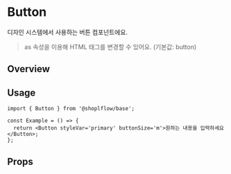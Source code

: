 
<Meta of={ButtonStories} />

# Button
디자인 시스템에서 사용하는  버튼 컴포넌트에요.
> as 속성을 이용해 HTML 태그를 변경할 수 있어요. (기본값: button)

## Overview
<Canvas of={ButtonStories.Primary} />

## Usage

```tsx
import { Button } from '@shoplflow/base';

const Example = () => {
  return <Button styleVar='primary' buttonSize='m'>원하는 내용을 입력하세요</Button>;
};
```

## Props

<ArgTypes of={ButtonStories} />

